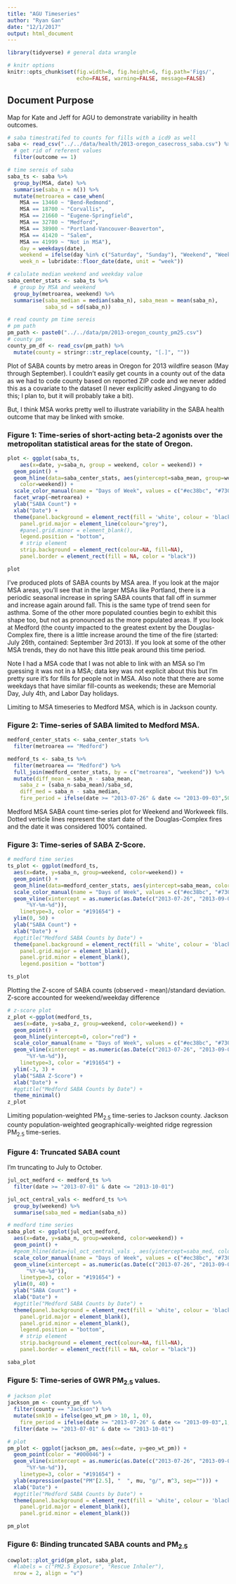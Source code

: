 ```yaml
---
title: "AGU Timeseries"
author: "Ryan Gan"
date: "12/1/2017"
output: html_document
---
```


```r
library(tidyverse) # general data wrangle

# knitr options
knitr::opts_chunk$set(fig.width=8, fig.height=6, fig.path='Figs/',
                      echo=FALSE, warning=FALSE, message=FALSE)
```

## Document Purpose

Map for Kate and Jeff for AGU to demonstrate variability in health outcomes.

```r
# saba timestratifed to counts for fills with a icd9 as well
saba <- read_csv("../../data/health/2013-oregon_casecross_saba.csv") %>% 
  # get rid of referent values
  filter(outcome == 1)

# time sereis of saba
saba_ts <- saba %>% 
  group_by(MSA, date) %>% 
  summarise(saba_n = n()) %>% 
  mutate(metroarea = case_when(
    MSA == 13460 ~ "Bend-Redmond",
    MSA == 18700 ~ "Corvallis",
    MSA == 21660 ~ "Eugene-Springfield",
    MSA == 32780 ~ "Medford",
    MSA == 38900 ~ "Portland-Vancouver-Beaverton",
    MSA == 41420 ~ "Salem",
    MSA == 41999 ~ "Not in MSA"),
    day = weekdays(date),
    weekend = ifelse(day %in% c("Saturday", "Sunday"), "Weekend", "Weekday"),
    week_n = lubridate::floor_date(date, unit = "week")) 

# calulate median weekend and weekday value
saba_center_stats <- saba_ts %>% 
  # group by MSA and weekend
  group_by(metroarea, weekend) %>% 
  summarise(saba_median = median(saba_n), saba_mean = mean(saba_n),
            saba_sd = sd(saba_n))

# read county pm time sereis
# pm path
pm_path <- paste0("../../data/pm/2013-oregon_county_pm25.csv")
# county pm
county_pm_df <- read_csv(pm_path) %>% 
  mutate(county = stringr::str_replace(county, "[.]", ""))
```

Plot of SABA counts by metro areas in Oregon for 2013 wildfire season (May through September). I couldn't easily get counts in a county out of the data as we had to code county based on reported ZIP code and we never added this as a covariate to the dataset (I never explicitly asked Jingyang to do this; I plan to, but it will probably take a bit).

But, I think MSA works pretty well to illustrate variability in the SABA health outcome that may be linked with smoke.

### Figure 1: Time-series of short-acting beta-2 agonists over the metropolitan statistical areas for the state of Oregon.

```r
plot <- ggplot(saba_ts, 
    aes(x=date, y=saba_n, group = weekend, color = weekend)) +
  geom_point() +
  geom_hline(data=saba_center_stats, aes(yintercept=saba_mean, group=weekend,
    color=weekend)) +
  scale_color_manual(name = "Days of Week", values = c("#ec38bc", "#7303c0")) +
  facet_wrap(~metroarea) +
  ylab("SABA Count") +
  xlab("Date") +
  theme(panel.background = element_rect(fill = 'white', colour = 'black'),
    panel.grid.major = element_line(colour="grey"),
    #panel.grid.minor = element_blank(),
    legend.position = "bottom",
    # strip element
    strip.background = element_rect(colour=NA, fill=NA),
    panel.border = element_rect(fill = NA, color = "black"))

plot
```

I've produced plots of SABA counts by MSA area. If you look at the major MSA areas, you'll see that in the larger MSAs like Portland, there is a periodic seasonal increase in spring SABA counts that fall off in summer and increase again around fall. This is the same type of trend seen for asthma. Some of the other more populated counties begin to exhibit this shape too, but not as pronounced as the more populated areas. If you look at Medford (the county impacted to the greatest extent by the Douglas-Complex fire, there is a little increase around the time of the fire (started: July 26th, contained: September 3rd 2013). If you look at some of the other MSA trends, they do not have this little peak around this time period. 

Note I had a MSA code that I was not able to link with an MSA so I'm guessing it was not in a MSA; data key was not explicit about this but I'm pretty sure it's for fills for people not in MSA. Also note that there are some weekdays that have similar fill-counts as weekends; these are Memorial Day, July 4th, and Labor Day holidays.

Limiting to MSA timeseries to Medford MSA, which is in Jackson county.

### Figure 2: Time-series of SABA limited to Medford MSA.

```r
medford_center_stats <- saba_center_stats %>% 
  filter(metroarea == "Medford")

medford_ts <- saba_ts %>% 
  filter(metroarea == "Medford") %>% 
  full_join(medford_center_stats, by = c("metroarea", "weekend")) %>% 
  mutate(diff_mean = saba_n - saba_mean,
    saba_z = (saba_n-saba_mean)/saba_sd, 
    diff_med = saba_n - saba_median,
    fire_period = ifelse(date >= "2013-07-26" & date <= "2013-09-03",50,NA))
```

Medford MSA SABA count time-series plot for Weekend and Workweek fills. Dotted verticle lines represent the start date of the Douglas-Complex fires and the date it was considered 100% contained.

### Figure 3: Time-series of SABA Z-Score.

```r
# medford time series
ts_plot <- ggplot(medford_ts, 
  aes(x=date, y=saba_n, group=weekend, color=weekend)) +
  geom_point() +
  geom_hline(data=medford_center_stats, aes(yintercept=saba_mean, color=weekend)) +
  scale_color_manual(name = "Days of Week", values = c("#ec38bc", "#7303c0")) +
  geom_vline(xintercept = as.numeric(as.Date(c("2013-07-26", "2013-09-03"), 
      "%Y-%m-%d")),
    linetype=3, color = "#191654") +
  ylim(0, 50) +
  ylab("SABA Count") +
  xlab("Date") +
  #ggtitle("Medford SABA Counts by Date") +
  theme(panel.background = element_rect(fill = 'white', colour = 'black'),
    panel.grid.major = element_blank(),
    panel.grid.minor = element_blank(),
    legend.position = "bottom")

ts_plot
```

Plotting the Z-score of SABA counts (observed - mean)/standard deviation. Z-score accounted for weekend/weekday difference

```r
# z-score plot
z_plot <-ggplot(medford_ts, 
  aes(x=date, y=saba_z, group=weekend, color=weekend)) +
  geom_point() +
  geom_hline(yintercept=0, color="red") +
  scale_color_manual(name = "Days of Week", values = c("#ec38bc", "#7303c0")) +
  geom_vline(xintercept = as.numeric(as.Date(c("2013-07-26", "2013-09-03"), 
      "%Y-%m-%d")),
    linetype=3, color = "#191654") +
  ylim(-3, 3) +
  ylab("SABA Z-Score") +
  xlab("Date") +
  #ggtitle("Medford SABA Counts by Date") +
  theme_minimal()
z_plot
```

Limiting population-weighted PM~2.5~ time-series to Jackson county. Jackson county population-weighted geographically-weighted ridge regression PM~2.5~ time-series.

### Figure 4: Truncated SABA count

I'm truncating to July to October.

```r
jul_oct_medford <- medford_ts %>% 
  filter(date >= "2013-07-01" & date <= "2013-10-01")

jul_oct_central_vals <- medford_ts %>% 
  group_by(weekend) %>% 
  summarise(saba_med = median(saba_n))

# medford time series
saba_plot <- ggplot(jul_oct_medford, 
  aes(x=date, y=saba_n, group=weekend, color=weekend)) +
  geom_point() +
  #geom_hline(data=jul_oct_central_vals , aes(yintercept=saba_med, color=weekend)) +
  scale_color_manual(name = "Days of Week", values = c("#ec38bc", "#7303c0")) +
  geom_vline(xintercept = as.numeric(as.Date(c("2013-07-26", "2013-09-03"), 
      "%Y-%m-%d")),
    linetype=3, color = "#191654") +
  ylim(0, 40) +
  ylab("SABA Count") +
  xlab("Date") +
  #ggtitle("Medford SABA Counts by Date") +
  theme(panel.background = element_rect(fill = 'white', colour = 'black'),
    panel.grid.major = element_blank(),
    panel.grid.minor = element_blank(),
    legend.position = "bottom",
    # strip element
    strip.background = element_rect(colour=NA, fill=NA),
    panel.border = element_rect(fill = NA, color = "black"))

saba_plot
```

### Figure 5: Time-series of GWR PM~2.5~ values.

```r
# jackson plot
jackson_pm <- county_pm_df %>% 
  filter(county == "Jackson") %>% 
  mutate(smk10 = ifelse(geo_wt_pm > 10, 1, 0),
    fire_period = ifelse(date >= "2013-07-26" & date <= "2013-09-03",1,0)) %>% 
  filter(date >= "2013-07-01" & date <= "2013-10-01")

# plot 
pm_plot <- ggplot(jackson_pm, aes(x=date, y=geo_wt_pm)) +
  geom_point(color = "#000046") +
  geom_vline(xintercept = as.numeric(as.Date(c("2013-07-26", "2013-09-03"), 
      "%Y-%m-%d")),
    linetype=3, color = "#191654") +
  ylab(expression(paste("PM"[2.5], "  ", mu, "g/", m^3, sep=""))) +
  xlab("Date") +
  #ggtitle("Medford SABA Counts by Date") +
  theme(panel.background = element_rect(fill = 'white', colour = 'black'),
    panel.grid.major = element_blank(),
    panel.grid.minor = element_blank())

pm_plot  
```

### Figure 6: Binding truncated SABA counts and PM~2.5~

```r
cowplot::plot_grid(pm_plot, saba_plot,
  #labels = c("PM2.5 Exposure", "Rescue Inhaler"), 
  nrow = 2, align = "v")
```
